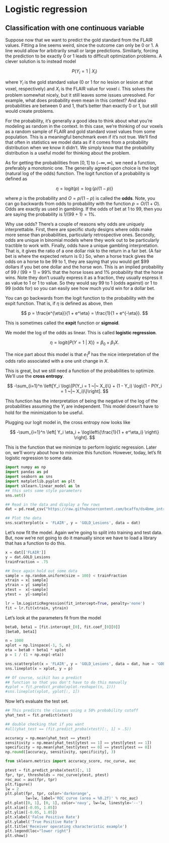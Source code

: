 # Logistic regression
## Classification with one continuous variable

Suppose now that we want to predict the gold standard from the FLAIR
values. Fitting a line seems weird, since the outcome can only be 0
or 1. A line would allow for arbitrarily small or large
predictions. Similiarly, forcing the prediction to be exactly 0 or 1
leads to difficult optimization problems. A clever solution is to
instead model

$$
P(Y_i = 1 ~|~ X_i)
$$

where $Y_i$ is the gold standard value (0 or 1 for no lesion or lesion
at that voxel, respectively) and $X_i$ is the FLAIR value for voxel
$i$. This solves the problem somewhat nicely, but it still leaves some
issues unresolved. For example, what does probability even mean in
this context? And also probabilities are between 0 and 1, that's
better than exactly 0 or 1, but still would create problems.

For the probability, it's generally a good idea to think about what
you're modeling as random in the context. In this case, we're thinking
of our voxels as a random sample of FLAIR and gold standard voxel
values from some population. This is a meaningful benchmark even if
it's not true. We'll find that often in statistics we model data as if
it comes from a probability distribution when we know it didn't. We
simply know that the probability distribution is a useful model for
thinking about the problem.

As for getting the probabilities from $[0,1]$ to $(-\infty, \infty)$,
we need a function, preferably a monotonic one. The generally agreed
upon choice is the logit (natural log of the odds) function. The logit
function of a probability is defined as

$$
\eta = \mathrm{logit}(p) = \log\{p / (1 - p)\}
$$

where $p$ is the probability and $O = p/(1-p)$ is called the
**odds**. Note, you can go backwards from odds to probability with the
function $p = O / (1 + O)$. Odds are exactly as used in gambling. If
the odds of bet at 1 to 99, then you are saying the probability is $1
/ (99 + 1) = 1\%$.

Why use odds? There's a couple of reasons why odds are uniquely
interprettable. First, there are specific study designs where odds
make more sense than probabilities, particularly retrospective
ones. Secondly, odds are unique in binomial models where they work out
to be particularly tractible to work with. Finally, odds have a unique
gambling interpretation. That is, it gives the ratio of a one dollar
risk to the return in a fair bet. (A fair bet is where the expected
return is 0.) So, when a horse track gives the odds on a horse to be
99 to 1, they are saying that you would get $99 dollars if you bet one
dollar and the horse won. This is an implied probability of 99 / (99 +
1) = 99% that the horse loses and 1% probability that the horse
wins. Note they don't usually express it as a fraction, they usually
espress it as value to 1 or 1 to value. So they would say 99 to 1
(odds against) or 1 to 99 (odds for) so you can easily see how much
you'd win for a dollar bet.

You can go backwards from the logit function to the probability with
the expit function. That is, if $\eta$ is defined as above, then

$$
p = \frac{e^{\eta}}{1 + e^\eta} = \frac{1}{1 + e^{-\eta}}.
$$

This is sometimes called the **expit** function or **sigmoid**.


We model the log of the odds as linear. This is called **logistic regression**.

$$
\eta = \mathrm{logit}\left\{ P(Y = 1 ~|~ X) \right\}
= \beta_0 + \beta_1 X.
$$

The nice part about this model is that $e^\beta_1$ has the nice
interpretation of the odds ratio associated with a one unit change in
$X$.

This is great, but we still need a function of the probabilities to
optimize. We'll use the **cross entropy**.

$$
-\sum_{i=1}^n \left[Y_i \log\{P(Y_i = 1 ~|~ X_i)\} + (1 - Y_i) \log\{1 - P(Y_i = 1 ~|~ X_i)\}\right].
$$

This function has the interpretation of being the negative of the log
of the probabilities assuming the $Y_i$ are independent. This model
doesn't have to hold for the minimization to be useful.

Plugging our logit model in, the cross entropy now looks like

$$
-\sum_{i=1}^n \left[
  Y_i \eta_i + \log\left\{\frac{1}{1 + e^\eta_i} \right\} \right].
$$

This is the function that we minimize to perform logistic
regression. Later on, we'll worry about how to minimize this
function. However, today, let's fit logistic regression to some data.

```python
import numpy as np
import pandas as pd
import seaborn as sns
import matplotlib.pyplot as plt
import sklearn.linear_model as lm
## this sets some style parameters
sns.set()

## Read in the data and display a few rows
dat = pd.read_csv("https://raw.githubusercontent.com/bcaffo/ds4bme_intro/master/data/oasis.csv")
```

```python
## Plot the data
sns.scatterplot(x = 'FLAIR', y = 'GOLD_Lesions', data = dat)
```

Let's now fit the model. Again we're going to split into training and
test data. But, now we're not going to do it manually since we have to
load a library that has a function to do this.

```python
x = dat[['FLAIR']]
y = dat.GOLD_Lesions
trainFraction = .75

## Once again hold out some data
sample = np.random.uniform(size = 100) < trainFraction
xtrain = x[ sample]
ytrain = y[ sample]
xtest =  x[~sample]
ytest =  y[~sample]
```

```python
lr = lm.LogisticRegression(fit_intercept=True, penalty='none')
fit = lr.fit(xtrain, ytrain)
```

Let's look at the parameters fit from the model

```python
beta0, beta1 = [fit.intercept_[0], fit.coef_[0][0]]
[beta0, beta1]
```

```python
n = 1000
xplot = np.linspace(-1, 5, n)
eta = beta0 + beta1 * xplot
p = 1 / (1 + np.exp(-eta))

sns.scatterplot(x = 'FLAIR', y = 'GOLD_Lesions', data = dat, hue = 'GOLD_Lesions')
sns.lineplot(x = xplot, y = p)

## Of course, scikit has a predict
## function so that you don't have to do this manually
#yplot = fit.predict_proba(xplot.reshape((n, 1)))
#sns.lineplot(xplot, yplot[:, 1])
```

Now let's evaluate the test set.

```python
## This predicts the classes using a 50% probability cutoff
yhat_test = fit.predict(xtest)

## double checking that if you want
#all(yhat_test == (fit.predict_proba(xtest)[:, 1] > .5))

accuracy = np.mean(yhat_test == ytest)
sensitivity = np.mean(yhat_test[ytest == 1] == ytest[ytest == 1])
specificity = np.mean(yhat_test[ytest == 0] == ytest[ytest == 0])
np.round([accuracy, sensitivity, specificity], 3)
```

```python
from sklearn.metrics import accuracy_score, roc_curve, auc

ptest = fit.predict_proba(xtest)[:, 1]
fpr, tpr, thresholds = roc_curve(ytest, ptest)
roc_auc = auc(fpr, tpr)
plt.figure()
lw = 2 
plt.plot(fpr, tpr, color='darkorange',
         lw=lw, label='ROC curve (area = %0.2f)' % roc_auc)
plt.plot([0, 1], [0, 1], color='navy', lw=lw, linestyle='--')
plt.xlim([-0.05, 1.05])
plt.ylim([-0.05, 1.05])
plt.xlabel('False Positive Rate')
plt.ylabel('True Positive Rate')
plt.title('Receiver operating characteristic example')
plt.legend(loc="lower right")
plt.show()
```

